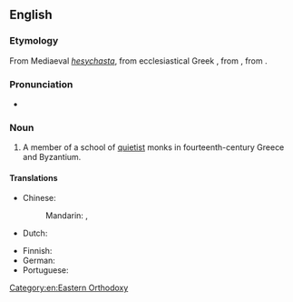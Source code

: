 ==English==
{{wikipedia}}

===Etymology===
From Mediaeval {{etyl|la|en}} ''[[hesychasta]]'', from ecclesiastical Greek {{m|grc|ἡσυχαστής}}, from {{m|grc|ἡσυχάζειν||to be quiet}}, from {{m|grc|ἥσυχος||quiet}}.

===Pronunciation===
* {{IPA|/ˈhɛsɪkæst/|lang=en}}

===Noun===
{{en-noun}}

# {{lb|en|ecclesiastical history}} A member of a school of [[quietist]] monks in fourteenth-century Greece and Byzantium.

====Translations====
{{trans-top|a member of a school of quietist monks in 14th-century Greece and Byzantium}}
* Chinese:
*: Mandarin: {{t|cmn|靜修士}}, {{t|cmn|静修士|tr=jìngxiūshì}}
* Dutch: {{t-needed|nl}}
{{trans-mid}}
* Finnish: {{t|fi|hesykasti}}
* German: {{t+|de|Hesychast|m}}
* Portuguese: {{t|pt|hesicasta|m|f}}
{{trans-bottom}}

[[Category:en:Eastern Orthodoxy]]